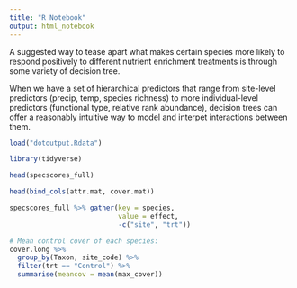 ```yaml
---
title: "R Notebook"
output: html_notebook
---
```


A suggested way to tease apart what makes certain species more likely to respond 
positively to different nutrient enrichment treatments is through some variety 
of decision tree.

When we have a set of hierarchical predictors that range from site-level predictors
(precip, temp, species richness) to more individual-level predictors (functional 
type, relative rank abundance), decision trees can offer a reasonably intuitive 
way to model and interpet interactions between them.

```r
load("dotoutput.Rdata")

library(tidyverse)

head(specscores_full)

head(bind_cols(attr.mat, cover.mat))

specscores_full %>% gather(key = species,
                           value = effect, 
                           -c("site", "trt"))

# Mean control cover of each species:
cover.long %>% 
  group_by(Taxon, site_code) %>%
  filter(trt == "Control") %>%
  summarise(meancov = mean(max_cover))



```


